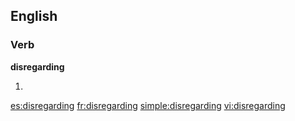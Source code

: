 ==English==

===Verb===
'''disregarding'''

# {{present participle of|[[disregard]]}}

[[es:disregarding]]
[[fr:disregarding]]
[[simple:disregarding]]
[[vi:disregarding]]